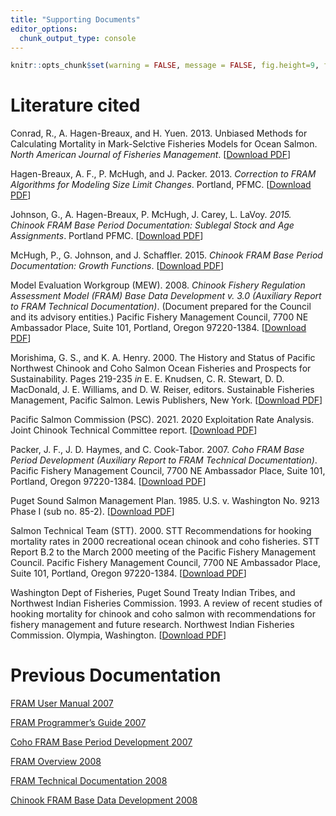 ```yaml
---
title: "Supporting Documents"
editor_options: 
  chunk_output_type: console
---
```


```r
knitr::opts_chunk$set(warning = FALSE, message = FALSE, fig.height=9, fig.width=9)
```

# Literature cited

Conrad, R., A. Hagen-Breaux, and H. Yuen. 2013. Unbiased Methods for Calculating Mortality in Mark-Selctive Fisheries Models for Ocean Salmon. *North American Journal of Fisheries Management*. [<a href = "https://github.com/FRAMverse/fram_doc/raw/master/literature/Conradetal_2013_Unbiased_Methods.pdf" target = "_blank" title = "Download PDF">Download PDF</a>] 


Hagen-Breaux, A. F., P. McHugh, and J. Packer. 2013. *Correction to FRAM Algorithms for Modeling Size Limit Changes*. Portland, PFMC. [<a href = "https://github.com/FRAMverse/fram_doc/raw/master/literature/Correction_to_FRAM_Algorithms_Evaluating_Size_Limit_Changes_final.pdf" target = "_blank" title = "Download PDF">Download PDF</a>]

Johnson, G., A. Hagen-Breaux, P. McHugh, J. Carey, L. LaVoy. *2015. Chinook FRAM Base Period Documentation: Sublegal Stock and Age Assignments*. Portland PFMC. [<a href = "https://github.com/FRAMverse/fram_doc/raw/master/literature/Johnson_et_al_2015.pdf" target = "_blank" title = "Download PDF">Download PDF</a>]

McHugh, P., G. Johnson, and J. Schaffler. 2015. *Chinook FRAM Base Period Documentation: Growth Functions*. [<a href = "https://github.com/FRAMverse/fram_doc/raw/master/literature/McHugh_et_al_2015.pdf" target = "_blank" title = "Download PDF">Download PDF</a>]

Model Evaluation Workgroup (MEW).  2008.  *Chinook Fishery Regulation Assessment Model (FRAM)
    Base Data Development v. 3.0 (Auxiliary Report to FRAM Technical Documentation)*. (Document prepared for the Council and its advisory entities.) Pacific Fishery Management Council, 7700 NE Ambassador Place, Suite 101, Portland, Oregon 97220-1384. [<a href = "https://github.com/FRAMverse/fram_doc/raw/master/literature/chinook-fishery-regulation-assessment-model-fram-base-data-development-auxiliary-report-to-fram-technical-documentation-october-2008.pdf" target = "_blank" title = "Download PDF">Download PDF</a>]

Morishima, G. S., and K. A. Henry.  2000.  The History and Status of Pacific Northwest Chinook and Coho Salmon Ocean Fisheries and Prospects for Sustainability.  Pages 219-235 *in* E. E. Knudsen, C. R. Stewart, D. D. MacDonald, J. E. Williams, and D. W. Reiser, editors.  Sustainable Fisheries Management, Pacific Salmon.  Lewis Publishers, New York. [<a href = "https://github.com/FRAMverse/fram_doc/raw/master/literature/Morishima%20Henry%20scan.pdf" target = "_blank" title = "Download PDF">Download PDF</a>]

Pacific Salmon Commission (PSC). 2021. 2020 Exploitation Rate Analysis. Joint Chinook Technical Committee report. [<a href = "https://github.com/FRAMverse/fram_doc/raw/master/literature/TCCHINOOK-21-05.pdf" target = "_blank" title = "Download PDF">Download PDF</a>]

Packer, J. F., J. D. Haymes, and C. Cook-Tabor.  2007.  *Coho FRAM Base Period Development (Auxiliary Report to FRAM Technical Documentation)*.  Pacific Fishery Management Council, 7700 NE Ambassador Place, Suite 101, Portland, Oregon 97220-1384. [<a href = "https://github.com/FRAMverse/fram_doc/raw/master/literature/COHO_FRAM_Base_Data_Packer_0707.pdf" target = "_blank" title = "Download PDF">Download PDF</a>]

Puget Sound Salmon Management Plan.  1985.  U.S. v. Washington No. 9213 Phase I (sub no. 85-2). [<a href = "https://github.com/FRAMverse/fram_doc/raw/master/literature/ps-salmon-management-plan-1985.pdf" target = "_blank" title = "Download PDF">Download PDF</a>]

Salmon Technical Team (STT).  2000.  STT Recommendations for hooking mortality rates in 2000 recreational ocean chinook and coho fisheries.  STT Report B.2 to the March 2000 meeting of the Pacific Fishery Management Council.  Pacific Fishery Management Council, 7700 NE Ambassador Place, Suite 101, Portland, Oregon 97220-1384. [<a href = "https://github.com/FRAMverse/fram_doc/raw/master/literature/STT-Hooking-Mortality-2000.pdf" target = "_blank" title = "Download PDF">Download PDF</a>]

Washington Dept of Fisheries, Puget Sound Treaty Indian Tribes, and Northwest Indian Fisheries Commission.  1993.  A review of recent studies of hooking mortality for chinook and coho salmon with recommendations for fishery management and future research.  Northwest Indian Fisheries Commission.  Olympia, Washington. [<a href = "https://github.com/FRAMverse/fram_doc/raw/master/literature/PSSalmonComanagers1993_ReviewHookingMortalityStudies.pdf" target = "_blank" title = "Download PDF">Download PDF</a>]

# Previous Documentation

<a href = "https://github.com/FRAMverse/fram_doc/raw/master/literature/FRAM_User_Manual_Final_0907.pdf" target = "_blank" title = "FRAM User Manual 2007">FRAM User Manual 2007</a>

<a href = "https://github.com/FRAMverse/fram_doc/raw/master/literature/FRAM_Programmers_Guide_Final_0707.pdf" target = "_blank" title = "FRAM Programmers Guide 2007">FRAM Programmer's Guide 2007</a>

<a href = "https://github.com/FRAMverse/fram_doc/raw/master/literature/FRAM_COHO_Base_Data_DRAFT_0707.pdf" target = "_blank" title = "Coho FRAM Base Period Development 2007">Coho FRAM Base Period Development 2007</a>

<a href = "https://github.com/FRAMverse/fram_doc/raw/master/literature/FRAM_Overview_Final_1008.pdf" target = "_blank" title = "FRAM Overview 2008">FRAM Overview 2008</a>

<a href = "https://github.com/FRAMverse/fram_doc/raw/master/literature/FRAM_Technical_Detail_Final_1008.pdf" target = "_blank" title = "FRAM Technical Documentation 2008">FRAM Technical Documentation 2008</a>

<a href = "https://github.com/FRAMverse/fram_doc/raw/master/literature/FRAM_Chinook_Base_Data_Final_1008.pdf" target = "_blank" title = "Chinook FRAM Base Data Development 2008">Chinook FRAM Base Data Development 2008</a>
